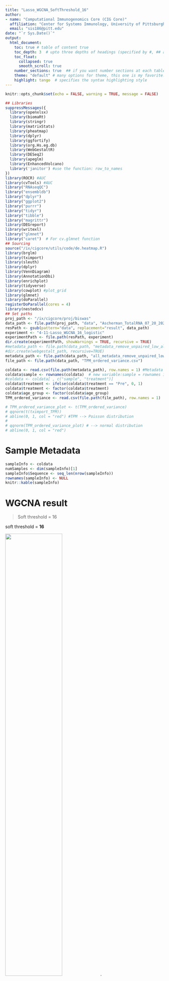 ```yaml
---
title: "Lasso_WGCNA_SoftThreshold_16"
author: 
- name: "Computational Immunogenomics Core (CIG Core)"
  affiliation: "Center for Systems Immunology, University of Pittsburgh"
  email: "sis186@pitt.edu"
date: "`r Sys.Date()`"
output: 
  html_document:
    toc: true # table of content true
    toc_depth: 3  # upto three depths of headings (specified by #, ## and ###)
    toc_float:
      collapsed: true
      smooth_scroll: true
    number_sections: true  ## if you want number sections at each table header
    theme: "default" # many options for theme, this one is my favorite.
    highlight: tango  # specifies the syntax highlighting style
---
```


```r
knitr::opts_chunk$set(echo = FALSE, warning = TRUE, message = FALSE)

## Libraries
suppressMessages({
  library(openxlsx)
  library(biomaRt)
  library(stringr)
  library(matrixStats)
  library(pheatmap)
  library(dplyr)
  library(ggfortify)
  library(org.Hs.eg.db)
  library(WebGestaltR)
  library(DESeq2)
  library(apeglm)
  library(EnhancedVolcano)
  library('janitor') #use the function: row_to_names
})
library(ROCR) #AUC
library(cvTools) #AUC
library("RNAseqQC")
library("ensembldb")
library("dplyr")
library("ggplot2")
library("purrr")
library("tidyr")
library("tibble")
library("magrittr")
library(DEGreport)
library(writexl)
library("glmnet")
library("caret")  # For cv.glmnet function
## Sourcing
source("/ix/cigcore/utils/code/de.heatmap.R")
library(brglm)
library(tximport)
library(sleuth)
library(dplyr)
library(VennDiagram)
library(AnnotationDbi)
library(enrichplot)
library(tidyverse)
library(cowplot) #plot_grid
library(glmnet)
library(doParallel)
registerDoParallel(cores = 4) 
library(nestedcv)
## Set paths
proj_path <- "/ix/cigcore/proj/biswas"
data_path <- file.path(proj_path, "data", "Ascherman_TotalRNA_07_20_2023")
resPath <- gsub(pattern="data", replacement="result", data_path)
experiment <- "4-11-Lasso_WGCNA_16_logistic"
experimentPath <- file.path(resPath, experiment)
dir.create(experimentPath, showWarnings = TRUE, recursive = TRUE)
#metadata_path <- file.path(data_path, "metadata_remove_unpaired_low_align.csv")
#dir.create(webgestalt_path, recursive=TRUE)
metadata_path <- file.path(data_path, "all_metadata_remove_unpaired_low_align.csv") 
file_path <- file.path(data_path, "TPM_ordered_variance.csv")
```


```r
coldata <- read.csv(file.path(metadata_path), row.names = 1) #Metadata
coldata$sample <- rownames(coldata)  # new variable:sample = rownames in 'coldata'
#coldata <- coldata[ , c("sample", "treatment")]
coldata$treatment <- ifelse(coldata$treatment == "Pre", 0, 1)
coldata$treatment <- factor(coldata$treatment)
coldata$age_group <- factor(coldata$age_group)
TPM_ordered_variance <- read.csv(file.path(file_path), row.names = 1)
```



```r
# TPM_ordered_variance_plot <- t(TPM_ordered_variance)
# qqnorm(t(tximport_TPM))
# abline(0, 1, col = "red") #TPM --> Poisson distribution
# 
# qqnorm(TPM_ordered_variance_plot) # --> normal distribution
# abline(0, 1, col = "red")
```

# Sample Metadata

```r
sampleInfo <- coldata
numSamples <- dim(sampleInfo)[1]
sampleInfo$Sequence <- seq_len(nrow(sampleInfo))
rownames(sampleInfo) <- NULL
knitr::kable(sampleInfo)
```

# WGCNA result

> Soft threshold = 16

soft threshold = **16**
	
![](/ix/cigcore/proj/biswas/result/Ascherman_TotalRNA_07_20_2023/4-1-2023-WGCNA_SoftThreshold_16/thumbnail_image.png){width=60%}.

> Modules = 29

**29** modules in total

![](/ix/cigcore/proj/biswas/result/Ascherman_TotalRNA_07_20_2023/3-25-2023-WGCNA/module_16.png){width=70%}.



|  Positive modules | Spearman correlation (p-value) | 
| ------------- |:-------------:|
|  **lightgreen (152 genes)** | 0.14 (0.1)  | 


|  Negative modules | Spearman correlation (p-value) | 
| ------------- |:-------------:|
|  **darkred (63 genes)** | -0.12 (0.2)  | 
|  **midnightblue (303 genes)** | -0.1 (0.2) | 
 



```r
knitr::include_graphics("/ix/cigcore/proj/biswas/result/Ascherman_TotalRNA_07_20_2023/4-1-2023-WGCNA_SoftThreshold_16/heatmap_SoftThreshold_16.png")
```


```r
#X: expression matrix
expression_matrix <- as.matrix(TPM_ordered_variance)
#Y: response variable 
response_variable <- coldata$treatment
response_variable <- as.factor(response_variable)
```

```r
file_path_lightgreen <- "/ix/cigcore/proj/biswas/result/Ascherman_TotalRNA_07_20_2023/3-25-2023-WGCNA/module_csv_SoftThreshold_16/lightgreen.csv"
file_path_darkred <- "/ix/cigcore/proj/biswas/result/Ascherman_TotalRNA_07_20_2023/3-25-2023-WGCNA/module_csv_SoftThreshold_16/darkred.csv"
file_path_midnightblue <- "/ix/cigcore/proj/biswas/result/Ascherman_TotalRNA_07_20_2023/3-25-2023-WGCNA/module_csv_SoftThreshold_16/midnightblue.csv"

positive <- read.csv(file_path_lightgreen) #152
negative_1 <- read.csv(file_path_darkred) #63
negative_2 <- read.csv(file_path_midnightblue) #303

positive_expression_matrix <- expression_matrix[,positive$gene] #lightgreen: 152
negative_expression_matrix_1 <- expression_matrix[,negative_1$gene] #darkred: 63
negative_expression_matrix_2 <- expression_matrix[,negative_2$gene] #midnightblue: 303
```

# Run LASSO on treatment-positive modules (Module lightgreen: 152 genes)

* Alpha = 1

* Nested cross validation

     + outer loop method: leave-one-out
     + inner loop method: leave-one-out
 
```r
  alpha <- 1
  
  set.seed(123)
  
 lassoModel <- glmnet(x = positive_expression_matrix, y = response_variable, alpha = alpha, family = "binomial", standardize = FALSE)

# plot(lassoModel, xvar="lambda")

 #summary(lassoModel)

  
  
   n_outer_folds <- length(response_variable)  # LOOCV
    n_inner_folds <- 23 # LOOCV
    outer_folds <- lapply(1:length(response_variable), function(i) i)
    
    set.seed(123)
    nested_cv_result <- nestcv.glmnet(
      y = response_variable, 
      x = positive_expression_matrix, 
      family = "binomial",
      outer_method = "LOOCV", 
      n_inner_folds = n_inner_folds,
      outer_folds = outer_folds, 
      alphaSet = 1,
      finalCV = TRUE
    )
    #cv.glmnet: pass "standardize TRUE" 
    
    
    # Get the lambda value, model and non-zero coefficients selected during cross-validation
    best_lambda <- nested_cv_result$final_param["lambda"]
    best_lambda_value <- as.numeric(best_lambda)
    current_model <- nested_cv_result$final_fit
    non_zero_coefficients <- rownames(nested_cv_result[["final_coef"]])[-1]
  
  cat("Tuned lambda value:\n", best_lambda_value, "\n")
  current_model
  cat("Non-zero Coefficients:\n", non_zero_coefficients, "\n")

  gene_positive <- non_zero_coefficients
  

```

## List of genes with non-zero coefficients (10 Genes)

```r

ensemblID <- gene_positive
attributes <- c("ensembl_gene_id", "external_gene_name")
ensemblMart <- useMart("ensembl", dataset="hsapiens_gene_ensembl")
external_gene_names_positive <- getBM(attributes = attributes, filters = "ensembl_gene_id", values = gene_positive, mart = ensemblMart)

knitr::kable(external_gene_names_positive, "html") %>%
  kableExtra::kable_styling(full_width = FALSE)

```

## AUC
```r
library(pROC)
proc <- nested_cv_result$roc
auc <- proc$auc
plot.roc(
  proc,
  grid = TRUE,
  grid.lwd = 2,
  col = "royalblue",
  main = paste("Nested-CV Lasso model (10 genes) in positive module (152 genes)\n Area under the curve (AUC):", round(auc, digits = 2))
)

```

## Accuracy
```r
nested_cv_result[["summary"]][["table"]]
nested_cv_result[["summary"]][["metrics"]]
```

# Run LASSO on treatment-negative modules (Module darkred: 63 genes)

* Alpha = 1

* Nested cross validation

     + outer loop method: leave-one-out
     + inner loop method: k-fold; k = **4**
     + Didn't find any non-zero coeffients when using leave-one-out for inner loop
 
```r
  alpha <- 1
  
  set.seed(123)
  
 lassoModel <- glmnet(x = negative_expression_matrix_1, y = response_variable, alpha = alpha, family = "binomial", standardize = FALSE)

#  plot(lassoModel, xvar="lambda")
# summary(lassoModel)
  
   n_outer_folds <- length(response_variable)  # LOOCV
    n_inner_folds <- 4
    outer_folds <- lapply(1:length(response_variable), function(i) i)
    
    set.seed(123)
    nested_cv_result <- nestcv.glmnet(
      y = response_variable, 
      x = negative_expression_matrix_1, 
      family = "binomial",
      outer_method = "LOOCV", 
      n_inner_folds = n_inner_folds,
      outer_folds = outer_folds, 
      alphaSet = 1,
      finalCV = TRUE
    )
    
    # Get the lambda value, model and non-zero coefficients selected during cross-validation
    best_lambda <- nested_cv_result$final_param["lambda"]
    best_lambda_value <- as.numeric(best_lambda)
    current_model <- nested_cv_result$final_fit
    non_zero_coefficients <- rownames(nested_cv_result[["final_coef"]])[-1]
  
  cat("Tuned lambda value:\n", best_lambda_value, "\n")
  current_model
  cat("Non-zero Coefficients:\n", non_zero_coefficients, "\n")

  gene_negative_1 <- non_zero_coefficients
  
```

## AUC
```r
proc <- nested_cv_result$roc
auc <- proc$auc
plot.roc(
  proc,
  grid = TRUE,
  grid.lwd = 2,
  col = "royalblue",
  main = paste("Nested-CV Lasso model (4 genes) in negative module (63 genes)\n Area under the curve (AUC):", round(auc, digits = 2))
)

```

## Accuracy
```r
nested_cv_result[["summary"]][["table"]]
nested_cv_result[["summary"]][["metrics"]]
```

## List of genes with non-zero coefficients  (4 genes) 

```r
ensemblID <- gene_negative_1
attributes <- c("ensembl_gene_id", "external_gene_name")
#ensemblMart <- useMart("ensembl", dataset="hsapiens_gene_ensembl")
external_gene_names_negative_1 <- getBM(attributes = attributes, filters = "ensembl_gene_id", values = gene_negative_1, mart = ensemblMart)


external_gene_names_negative_1$external_gene_name <- ifelse(external_gene_names_negative_1$external_gene_name == "", 
                                                     external_gene_names_negative_1$ensembl_gene_id, 
                                                   external_gene_names_negative_1$external_gene_name)


knitr::kable(external_gene_names_negative_1, "html") %>%
  kableExtra::kable_styling(full_width = FALSE)
```



# Run LASSO on treatment-negative module (Module midnightblue: 303 genes)

* Alpha = 1

* Nested cross validation


     + outer loop method: leave-one-out
     + inner loop method: k-fold; k = **4**
     + Didn't find any non-zero coeffients when using leave-one-out for inner loop
 
```r
  alpha <- 1
  
  set.seed(123)
  
  
   n_outer_folds <- length(response_variable)  # LOOCV
    n_inner_folds <- 4
    outer_folds <- lapply(1:length(response_variable), function(i) i)
    
    set.seed(123)
    nested_cv_result <- nestcv.glmnet(
      y = response_variable, 
      x = negative_expression_matrix_2, 
      family = "binomial",
      outer_method = "LOOCV", 
      n_inner_folds = n_inner_folds,
      outer_folds = outer_folds, 
      alphaSet = 1,
      finalCV = TRUE
    )
    
    # Get the lambda value, model and non-zero coefficients selected during cross-validation
    best_lambda <- nested_cv_result$final_param["lambda"]
    best_lambda_value <- as.numeric(best_lambda)
    current_model <- nested_cv_result$final_fit
    non_zero_coefficients <- rownames(nested_cv_result[["final_coef"]])[-1]
  
  cat("Tuned lambda value:\n", best_lambda_value, "\n")
  current_model
  cat("Non-zero Coefficients:\n", non_zero_coefficients, "\n")

  gene_negative_2 <- non_zero_coefficients
  
```

## AUC
```r
proc <- nested_cv_result$roc
auc <- proc$auc
plot.roc(
  proc,
  grid = TRUE,
  grid.lwd = 2,
  col = "royalblue",
  main = paste("Nested-CV Lasso model (1 gene) in negative module (303 genes)\n Area under the curve (AUC):", round(auc, digits = 2))
)

```

## Accuracy
```r
nested_cv_result[["summary"]][["table"]]
nested_cv_result[["summary"]][["metrics"]]
```

## List of genes with non-zero coefficients  (1 gene)

```r
ensemblID <- gene_negative_2
attributes <- c("ensembl_gene_id", "external_gene_name")
#ensemblMart <- useMart("ensembl", dataset="hsapiens_gene_ensembl")
external_gene_names_negative_2 <- getBM(attributes = attributes, filters = "ensembl_gene_id", values = gene_negative_2, mart = ensemblMart)


external_gene_names_negative_2$external_gene_name <- ifelse(external_gene_names_negative_2$external_gene_name == "", 
                                                     external_gene_names_negative_2$ensembl_gene_id, 
                                                   external_gene_names_negative_2$external_gene_name)


knitr::kable(external_gene_names_negative_2, "html") %>%
  kableExtra::kable_styling(full_width = FALSE)
```







# Final model
## Final Lasso nested cv (Total 15 genes)

```r
total_gene <- rbind(external_gene_names_positive, external_gene_names_negative_1, external_gene_names_negative_2)
```

```r
alpha <- 1

final_model_matrix <- as.data.frame(expression_matrix[, total_gene$ensembl_gene_id])
final_model_matrix <- merge(as.data.frame(final_model_matrix), as.data.frame(coldata[1]), by = "row.names", all.x = TRUE)
cv_matrix <- expression_matrix[, total_gene$ensembl_gene_id]

genes_final_model <- paste(total_gene$ensembl_gene_id, collapse = " + ")

formula_str <- paste("treatment ~", genes_final_model)

   n_outer_folds <- length(final_model_matrix$treatment)  # LOOCV
    n_inner_folds <- 23
    outer_folds <- lapply(1:length(response_variable), function(i) i)
    
    set.seed(123)
    final_lasso_nested_cv <- nestcv.glmnet(
      y = final_model_matrix$treatment, 
      x = cv_matrix, #'x' must be numeric
      family = "binomial",
      outer_method = "LOOCV", 
      n_inner_folds = n_inner_folds,
      outer_folds = outer_folds, 
      alphaSet = alpha,
      finalCV = TRUE
    )
    
    
    best_lambda <- final_lasso_nested_cv$final_param["lambda"]
    best_lambda_value <- as.numeric(best_lambda)
    current_model <- final_lasso_nested_cv$final_fit
    non_zero_coefficients <- rownames(final_lasso_nested_cv[["final_coef"]])[-1]
  
  cat("Tuned lambda value:\n", best_lambda_value, "\n")
  current_model
  cat("Non-zero Coefficients:\n", non_zero_coefficients, "\n")
  gene_final <- non_zero_coefficients
```

### AUC

```r
proc <- final_lasso_nested_cv$roc
auc <- proc$auc
plot.roc(
  proc,
  grid = TRUE,
  grid.lwd = 2,
  col = "royalblue",
  main = paste("Nested-CV Final model\n Area under the curve (AUC):", round(auc, digits = 2))
)

```

### Accuracy of nested cv

```r
final_lasso_nested_cv[["summary"]][["table"]]
final_lasso_nested_cv[["summary"]][["metrics"]]
```


## Final model (10 genes)

```r
final_model_matrix <- as.data.frame(expression_matrix[, gene_final])
final_model_matrix <- merge(as.data.frame(final_model_matrix), as.data.frame(coldata[1]), by = "row.names", all.x = TRUE)

genes_final_model <- paste(gene_final, collapse = " + ")

formula_str <- paste("treatment ~", genes_final_model)


finalModel <- glm(formula_str,
                  data = data.frame(final_model_matrix), #15 gene
                  family = binomial) #poisson distribution
                
#try linear link
summary(finalModel)
```

### Check correlation between each feature

```r
heatmap(cor(expression_matrix[, gene_final]))
```


## Check complete separation (perfect prediction)

```r
library("detectseparation")
formula_str <- paste("treatment ~", genes_final_model)
finalModel_sep <- glm(formula_str,
                  data = as.data.frame(final_model_matrix),
                  family = binomial(link = "logit"),
                  method = "detect_separation")
finalModel_sep
# Check for perfect separation
# the actual maximum likelihood estimates

# coef(finalModel) + coef(finalModel_sep)
# coef(summary(finalModel))[, "Std. Error"] + abs(coef(finalModel_sep))
```

## Method 1: Bayes

```r
library(arm)
#reference paper: Convergence Failures in Logistic Regression 
finalModel_bayes <- bayesglm(formula_str,
                  data = as.data.frame(final_model_matrix),
                  family = binomial(link = "logit"))
display(finalModel_bayes)

finalModel_bayes_sep <- bayesglm(formula_str,
                  data = as.data.frame(final_model_matrix),
                  family = binomial(link = "logit"),
                  method = "detect_separation")
finalModel_bayes_sep
```

### AUC:bayes

```r
require(pROC)
proc <- roc(final_model_matrix$treatment, fitted(finalModel_bayes), smooth=FALSE)
auc <-proc$auc
plot.roc(
  proc,
  grid = TRUE,
  grid.lwd = 2,
  col = "royalblue",
  main = paste("Final Lasso model\n Area under the curve (AUC):", round(auc, digits = 2))
)
```

## Method 2: Firth's Bias-Reduced Logistic Regression
Firth's bias reduction method, equivalent to penalization of the log-likelihood

```r
library(logistf)
firth_model <- logistf(formula_str,
                  data = as.data.frame(final_model_matrix))
summary(firth_model)


#check seperation
firth_model_sep <- logistf(formula_str,
                  data = as.data.frame(final_model_matrix),
                  method = "detect_separation")
firth_model_sep
```

```r
predictions <- predict(firth_model, newdata = final_model_matrix, type = "response")

#AUC
auc_obj <- prediction(predictions, final_model_matrix$treatment)
auc_value <- as.numeric(performance(auc_obj, "auc")@y.values)
print(paste("AUC (test):", auc_value))

proc_test <- roc(final_model_matrix$treatment,predictions)
auc_test <-proc_test$auc
plot.roc(
  proc_test,
  grid = TRUE,
  grid.lwd = 2,
  col = "royalblue",
  main = paste("Final Lasso model on test data\n Area under the curve (AUC):", round(auc_test, digits = 2))
)

# accuracy
predicted_classes <- ifelse(predictions > 0.5, 1, 0)
accuracy <- sum(predicted_classes == final_model_matrix$treatment) / length(final_model_matrix$treatment)
print(paste("Accuracy (test):", accuracy))
```



Check direction of each gene in two models, all the same
```r
final_gene_matrix <- total_gene[total_gene$ensembl_gene_id %in% gene_final, ]
```

```r
coefficients_bayes <- as.data.frame(finalModel_bayes[["coefficients"]])
coefficients_bayes$ensembl_gene_id <- rownames(coefficients_bayes)
colnames(coefficients_bayes)[1] <- "bayes"

coefficients_firth <- as.data.frame(firth_model[["coefficients"]])
coefficients_firth$ensembl_gene_id <- rownames(coefficients_firth)
colnames(coefficients_firth)[1] <- "firth"

merge_coefficients <- merge(coefficients_bayes, coefficients_firth, by = "ensembl_gene_id")
merge_coefficients <- merge_coefficients[-1,]
merge_coefficients <- merge(final_gene_matrix, merge_coefficients, by = "ensembl_gene_id", all = TRUE)


merge_coefficients$direction_match <- ifelse(sign(merge_coefficients$bayes) == sign(merge_coefficients$firth), "Same", "Different")



```

# Final genes list (Total 10 genes)


| Modules (size)       | Module correlation to treatment     | Genes selected by lasso |
| ------------- |:-------------:| -----:|
|  **lightgreen (152 genes)**      | Positive | 8 |
|  **darkred (63 genes)**      | Negative      |   1 |
| **midnightblue (303 genes)**      | Negative      |    1 |

```r
total_gene <- rbind(external_gene_names_positive, external_gene_names_negative_1, external_gene_names_negative_2)
final_gene_matrix <- total_gene[total_gene$ensembl_gene_id %in% gene_final, ]
rownames(final_gene_matrix) <- seq_len(nrow(final_gene_matrix))

knitr::kable(final_gene_matrix, "html",row.names = TRUE) %>%
  kableExtra::kable_styling(full_width = FALSE)
```
  
## Heatmap (Pre-treatment vs Post-treatment)


```r
library(RColorBrewer)
selected_genes <- final_gene_matrix$ensembl_gene_id
zMatrix <- t(TPM_ordered_variance)
gene_zMatrix <- zMatrix[rownames(zMatrix) %in% selected_genes, , drop = FALSE]
gene_zMatrix <- as.data.frame(gene_zMatrix)

breaksList = seq(-3, 3, by = 0.06)

sorted <- coldata[order(coldata$treatment == '1', coldata$treatment), ]
cluster_treatment <- as.data.frame(t(sorted[, c(1:4)]))

gene_zMatrix_reordered <- gene_zMatrix[, match(names(cluster_treatment), names(gene_zMatrix))]


condition_reordered <- data.frame(sorted[, 1])
colnames(condition_reordered)[1] <- "treatment"
rownames(condition_reordered) <- colnames(gene_zMatrix_reordered)

gene_zMatrix_reordered <- gene_zMatrix_reordered[match(final_gene_matrix$ensembl_gene_id, rownames(gene_zMatrix_reordered)), ]
rownames(gene_zMatrix_reordered) <- final_gene_matrix$external_gene_name

p1 <- pheatmap(gene_zMatrix_reordered,
               color = colorRampPalette(rev(brewer.pal(n = 7, name =
  "RdYlBu")))(100),
               show_rownames = TRUE, 
               cluster_cols = FALSE, 
               cluster_rows = FALSE, 
               annotation_col = condition_reordered, 
               annotation_colors = list(treatment = c("0" = "lightpink", "1" = "lightgreen")),
               cutree_rows = 2, 
               cutree_cols = 2, 
               fontsize_row = 7,
               breaks = breaksList,
               legend = TRUE
)

p1

```

## Heatmap for Log-FoldChange for each patient

```r
selected_genes <- final_gene_matrix$ensembl_gene_id
zMatrix <- t(TPM_ordered_variance)
gene_zMatrix <- zMatrix[rownames(zMatrix) %in% selected_genes, , drop = FALSE]
gene_zMatrix <- as.data.frame(t(gene_zMatrix))
df <- merge(as.data.frame(gene_zMatrix), as.data.frame(coldata), by = "row.names", all.x = TRUE)
df <- df[, c(2,3,4,5,6,7,8,9,10,11,12,14)]

df2 <- df %>%
  pivot_longer(cols = -c(patient_id, treatment), names_to = "Gene", values_to = "logTPM") %>%
  group_by(patient_id, Gene) 

treatment_1 <- df2 %>% dplyr::filter(treatment == 1)
treatment_0 <- df2 %>% dplyr::filter(treatment == 0)
merged_data <- merge(treatment_1, treatment_0, by = c("patient_id", "Gene"), suffixes = c("_treatment_1", "_treatment_0"))
merged_data <- merged_data %>%
  mutate(diff_logTPM = logTPM_treatment_1 - logTPM_treatment_0) %>%
  dplyr::select(Gene, patient_id, diff_logTPM) %>% 
  pivot_wider(names_from = Gene, values_from = diff_logTPM) 

rownames(merged_data) <- merged_data$patient_id
patient <- as.data.frame(unique(coldata$patient_id))
rownames(patient) <- patient$`unique(coldata$patient_id)`
merged_data_patinet_order <- merged_data[rownames(patient), ]

rownames(merged_data_patinet_order) <- merged_data_patinet_order$patient_id
gene_LFC <- as.data.frame(t(merged_data_patinet_order))
gene_LFC <- gene_LFC[-1, ]

gene_LFC_reordered <- gene_LFC[match(final_gene_matrix$ensembl_gene_id, rownames(gene_LFC)), ]
rownames(gene_LFC_reordered) <- final_gene_matrix$external_gene_name
#keep patient_id the same as the previous heatmap
breaksList = seq(-3, 3, by = 0.06)
p4 <- pheatmap(gene_LFC_reordered, 
         show_rownames = TRUE, 
         cluster_cols = FALSE, 
         cluster_rows = FALSE, 
         cutree_rows = 2, 
         cutree_cols = 2, 
         breaks = breaksList,
         fontsize_row = 7)
```

# Pathway Analysis ORA

```r
library(clusterProfiler) # perform ORA
library(org.Hs.eg.db) # Homo sapiens annotation --> gene identifier conversion
library(ReactomePA) # Reactome

#Each gene is represented by a human Entrez gene ID, which is the default keytype used by the clusterProfiler functions (and the only keytype compatible with ReactomePA::enrichPathway).
cp_path <- file.path(experimentPath, "pathway_analysis_ORA")
dir.create(cp_path, recursive=TRUE)

genes <- final_gene_matrix$ensembl_gene_id
entrez_genes <- bitr(genes, fromType = "ENSEMBL", toType = "ENTREZID", OrgDb = "org.Hs.eg.db")

# Reactome pathway over-representation analysis
    reactome_1 <- enrichPathway(gene = entrez_genes$ENTREZID, organism = "human", pvalueCutoff=0.2, pAdjustMethod = "BH", qvalueCutoff = 0.2, readable=TRUE)
    ORA <- list()
    ORA[[paste0("Reactome", "_WGCNA_16_logistic")]] <- reactome_1
    tab.reactome_1 <- as.data.frame(reactome_1)
    
# KEGG pathway over-representation analysis
    kegg_1 <- enrichKEGG(gene = entrez_genes$ENTREZID, organism = "hsa",  pvalueCutoff=0.2, pAdjustMethod = "BH", qvalueCutoff = 0.2, use_internal_data = FALSE)
    # mapping geneID to gene Symbol
    kegg_gene_1 <- setReadable(kegg_1, OrgDb = "org.Hs.eg.db", keyType="ENTREZID")
    kegg_gene_1@result$Description <- gsub(pattern = " - Homo sapiens (human)", replacement = "", kegg_gene_1@result$Description, fixed = T)    
    ORA[[paste0("KEGG", "_WGCNA_16_logistic")]] <- kegg_gene_1
    tab.kegg_1 <- as.data.frame(kegg_gene_1)

    plots_list <- list()
    
for(a1 in names(ORA)){
  reacORkegg <- ORA[[a1]]
  if(nrow(reacORkegg) !=0){
    # Create directories for each result
    ORA_path <- file.path(cp_path, a1)
    dir.create(ORA_path, recursive=TRUE)
    
    ORA_df <- as.data.frame(reacORkegg)
    write.csv(ORA_df, file.path(ORA_path, paste0(a1, ".csv")))
    
    # Plot enrichment result - dotplot
    fit <- plot(dotplot(reacORkegg, showCategory = 40))
    png(filename = file.path(ORA_path, paste0(a1, "_dotplot.png")), res = 300, width = 17, height = 10, units = "in")
    print(fit)
    dev.off()
    
    plots_list[[a1]] <- fit
  }
  
  if (nrow(reacORkegg) > 20){ #change number
    # Weighted Set Cover of geneSets
    weightedPath <- file.path(cp_path, "weightedSetCover", a1)
    dir.create(weightedPath, recursive=TRUE)
    
    setCoverNum = abs(0.40*(nrow(ORA_df)))
    nThreads = 4
    idsInSet <- sapply(ORA_df$geneID, strsplit, split="/")
    names(idsInSet) <- ORA_df$ID    
    minusLogP <- -log(ORA_df$pvalue)
    minusLogP[minusLogP == Inf] <- -log(.Machine$double.eps)
    wscRes <- weightedSetCover(idsInSet=idsInSet, costs=(1 / minusLogP), topN=setCoverNum, nThreads=nThreads)

    wscRes_full <- ORA_df[c(match(wscRes$topSets, ORA_df$ID)),]
    wscRes_full <- wscRes_full[order(wscRes_full$p.adjust), ]
    write.csv(wscRes_full, file.path(weightedPath, paste0(a1, ".csv")))
    
    # Plot enrichment result of weighted set cover - dotplot
    reacORkegg2 <- reacORkegg
    reacORkegg2@result <- wscRes_full
      
    # Set larger bottom margin to make space for y-axis labels
    fit <- plot(dotplot(reacORkegg2, showCategory = 40), main = paste0(a1))
    png(filename = file.path(weightedPath, paste0(a1, "_dotplot.png")), res = 300, width = 17, height = 28, units = "in")
    print(fit)
    dev.off()
    plots_list[[paste0(a1, "weightSet")]] <- fit
  }
}    
```

> Reactome

![](/ix/cigcore/proj/biswas/result/Ascherman_TotalRNA_07_20_2023/4-11-Lasso_WGCNA_16_logistic/pathway_analysis_ORA/weightedSetCover/Reactome_WGCNA_16_logistic/Reactome_WGCNA_16_logistic_dotplot.png).

> KEGG

![](/ix/cigcore/proj/biswas/result/Ascherman_TotalRNA_07_20_2023/4-11-Lasso_WGCNA_16_logistic/pathway_analysis_ORA/KEGG_WGCNA_16_logistic/KEGG_WGCNA_16_logistic_dotplot.png).

